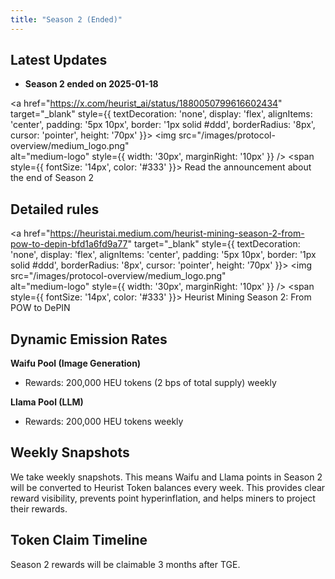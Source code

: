 ```yaml
---
title: "Season 2 (Ended)"
---
```


## **Latest Updates**

- **Season 2 ended on 2025-01-18**

<a href="https://x.com/heurist_ai/status/1880050799616602434" target="_blank" style={{ textDecoration: 'none', display: 'flex', alignItems: 'center', padding: '5px 10px', border: '1px solid #ddd', borderRadius: '8px', cursor: 'pointer', height: '70px' }}>
  <img 
    src="/images/protocol-overview/medium_logo.png"  
    alt="medium-logo"
    style={{ width: '30px', marginRight: '10px' }}
  />
  <span style={{ fontSize: '14px', color: '#333' }}>
    Read the announcement about the end of Season 2
  </span>
</a>

## **Detailed rules**
<a href="https://heuristai.medium.com/heurist-mining-season-2-from-pow-to-depin-bfd1a6fd9a77" target="_blank" style={{ textDecoration: 'none', display: 'flex', alignItems: 'center', padding: '5px 10px', border: '1px solid #ddd', borderRadius: '8px', cursor: 'pointer', height: '70px' }}>
  <img 
    src="/images/protocol-overview/medium_logo.png"  
    alt="medium-logo"
    style={{ width: '30px', marginRight: '10px' }}
  />
  <span style={{ fontSize: '14px', color: '#333' }}>
    Heurist Mining Season 2: From POW to DePIN
  </span>
</a>


## Dynamic Emission Rates

**Waifu Pool (Image Generation)**

* Rewards: 200,000 HEU tokens (2 bps of total supply) weekly

**Llama Pool (LLM)**

* Rewards: 200,000 HEU tokens weekly

## Weekly Snapshots

We take weekly snapshots. This means Waifu and Llama points in Season 2 will be converted to Heurist Token balances every week. This provides clear reward visibility, prevents point hyperinflation, and helps miners to project their rewards.

## Token Claim Timeline

Season 2 rewards will be claimable 3 months after TGE.
